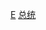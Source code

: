 {{Navbox
|bodyclass=hlist
|name=EquatoguineanPresidents
|imageleft = [[File:Flag_of_Equatorial_Guinea.svg|80px|赤道几内亚共和国国旗]]
|image = [[File:Coat_of_arms_of_Equatorial_Guinea.svg|right|60px|赤道几内亚共和国国徽]]
|title=[[赤道几内亚]][[赤道几内亚总统|总统]]
|liststyle=
|list1= 
*[[弗朗西斯科·马西埃·恩圭马]]
*[[特奥多罗·奥比昂·恩圭马·姆巴索戈]]
}}<noinclude>
[[Category:赤道几内亚总统| ]]
[[Category:国家元首导航模板|E]]
[[Category:赤道几内亚政治人物模板|总统]]

</noinclude>